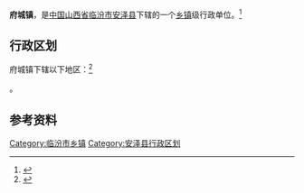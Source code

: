 {{中国乡级行政区|14/10/26/100/000}}
'''府城镇'''，是[[中华人民共和国|中国]][[山西省|山西省]][[临汾市|临汾市]][[安泽县|安泽县]]下辖的一个[[乡镇|乡镇]]级行政单位。<ref>{{PRC admin/ref sgc|{{PRC admin/parent|14/10/26/100/000}}}}</ref>

== 行政区划 ==

府城镇下辖以下地区：<ref>{{PRC admin/ref sgc|14/10/26/100/000}}</ref>

{{PRC admin/children|14/10/26/100/000}}。

== 参考资料 ==

{{reflist}}

{{山西行政区划小作品}}
{{PRC admin/navcat|14/10/26/100/000}}
[[Category:临汾市乡镇|Category:临汾市乡镇]]
[[Category:安泽县行政区划|Category:安泽县行政区划]]